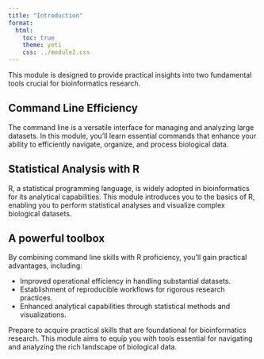 ```yaml
---
title: "Introduction"
format:
  html:
    toc: true
    theme: yeti
    css: ../module2.css
---
```


This module is designed to provide practical insights into two fundamental tools crucial for bioinformatics research.

## Command Line Efficiency
The command line is a versatile interface for managing and analyzing large datasets. In this module, you'll learn essential commands that enhance your ability to efficiently navigate, organize, and process biological data.

## Statistical Analysis with R
R, a statistical programming language, is widely adopted in bioinformatics for its analytical capabilities. This module introduces you to the basics of R, enabling you to perform statistical analyses and visualize complex biological datasets.

## A powerful toolbox
By combining command line skills with R proficiency, you'll gain practical advantages, including:

- Improved operational efficiency in handling substantial datasets.
- Establishment of reproducible workflows for rigorous research practices.
- Enhanced analytical capabilities through statistical methods and visualizations.


Prepare to acquire practical skills that are foundational for bioinformatics research. This module aims to equip you with tools essential for navigating and analyzing the rich landscape of biological data.

